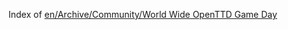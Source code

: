 {{en/Archive/Community/WWOTTDGD/Menu}}
Index of [[en/Archive/Community/World Wide OpenTTD Game Day]]